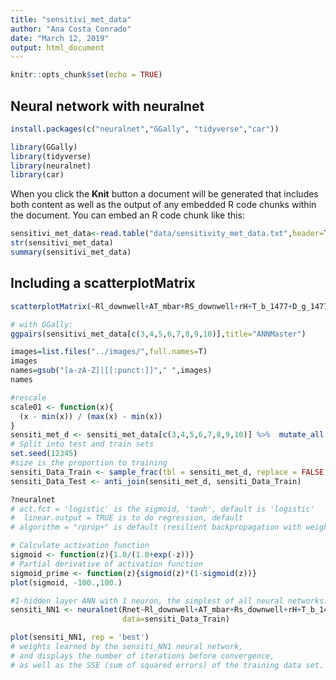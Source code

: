 ```yaml
---
title: "sensitivi_met_data"
author: "Ana Costa Conrado"
date: "March 12, 2019"
output: html_document
---
```


```r
knitr::opts_chunk$set(echo = TRUE)
```

## Neural network with neuralnet

```r
install.packages(c("neuralnet","GGally", "tidyverse","car"))
```

```r
library(GGally)
library(tidyverse)
library(neuralnet)
library(car)
```

When you click the **Knit** button a document will be generated that includes both content as well as the output of any embedded R code chunks within the document. You can embed an R code chunk like this:

```r
sensitivi_met_data<-read.table("data/sensitivity_met_data.txt",header=T)%>%na.omit()
str(sensitivi_met_data)
summary(sensitivi_met_data)
```

## Including a scatterplotMatrix

```r
scatterplotMatrix(~Rl_downwell+AT_mbar+RS_downwell+rH+T_b_1477+D_g_1477+F_1_s_g_1477+Rnet,data=sensitivi_met_data,main="Scatterplot with car")
```

```r
# with GGally:
ggpairs(sensitivi_met_data[c(3,4,5,6,7,8,9,10)],title="ANNMaster")
```

```r
images=list.files("../images/",full.names=T)
images
names=gsub("[a-zA-Z]|[[:punct:]]"," ",images)
names
```


```r
#rescale
scale01 <- function(x){
  (x - min(x)) / (max(x) - min(x))
}
sensiti_met_d <- sensiti_met_data[c(3,4,5,6,7,8,9,10)] %>%  mutate_all(scale01)
# Split into test and train sets
set.seed(12345)
#size is the proportion to training
sensiti_Data_Train <- sample_frac(tbl = sensiti_met_d, replace = FALSE, size = 0.80)  
sensiti_Data_Test <- anti_join(sensiti_met_d, sensiti_Data_Train)
```

```r
?neuralnet
# act.fct = 'logistic' is the sigmoid, 'tanh', default is 'logistic'
#  linear.output = TRUE is to do regression, default
# algorithm = "rprop+" is default (resilient backpropagation with weight backtracking)
```

```r
# Calculate activation function
sigmoid <- function(z){1.0/(1.0+exp(-z))}
# Partial derivative of activation function
sigmoid_prime <- function(z){sigmoid(z)*(1-sigmoid(z))}
plot(sigmoid, -100.,100.)
```

```r
#1-hidden layer ANN with 1 neuron, the simplest of all neural networks:
sensiti_NN1 <- neuralnet(Rnet~Rl_downwell+AT_mbar+Rs_downwell+rH+T_b_1477+D_g_1477+F_1_s_g_1477,
                         data=sensiti_Data_Train)

plot(sensiti_NN1, rep = 'best')
# weights learned by the sensiti_NN1 neural network, 
# and displays the number of iterations before convergence, 
# as well as the SSE (sum of squared errors) of the training data set.
```

```r

```

```r

```

```r

```

```r

```

```r

```

```r

```

```r

```

```r

```

```r

```
